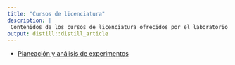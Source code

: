 ```yaml
---
title: "Cursos de licenciatura"
description: |
 Contenidos de los cursos de licenciatura ofrecidos por el laboratorio
output: distill::distill_article
---
```


- [Planeación y análisis de experimentos](https://gerardommc.github.io/Preparacion-analisis-experimentos/)